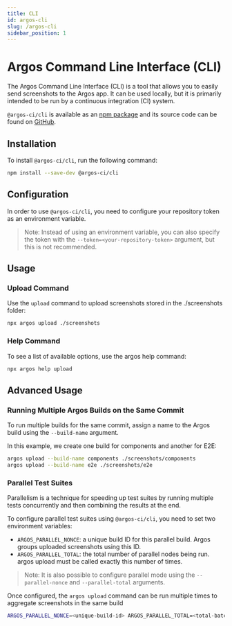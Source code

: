 ```yaml
---
title: CLI
id: argos-cli
slug: /argos-cli
sidebar_position: 1
---
```



# Argos Command Line Interface (CLI)

The Argos Command Line Interface (CLI) is a tool that allows you to easily send screenshots to the Argos app. It can be used locally, but it is primarily intended to be run by a continuous integration (CI) system.

`@argos-ci/cli` is available as an [npm package](https://www.npmjs.com/package/@argos-ci/cli) and its source code can be found on [GitHub](https://github.com/argos-ci/argos-javascript/tree/main/packages/cli).

## Installation

To install `@argos-ci/cli`, run the following command:

```sh
npm install --save-dev @argos-ci/cli
```

## Configuration

In order to use `@argos-ci/cli`, you need to configure your repository token as an environment variable.

<GetArgosToken />

> Note: Instead of using an environment variable, you can also specify the token with the `--token=<your-repository-token>` argument, but this is not recommended.

## Usage

### Upload Command

Use the `upload` command to upload screenshots stored in the ./screenshots folder:

```sh
npx argos upload ./screenshots
```

### Help Command

To see a list of available options, use the argos help command:

```sh
npx argos help upload
```

## Advanced Usage

### Running Multiple Argos Builds on the Same Commit

To run multiple builds for the same commit, assign a name to the Argos build using the `--build-name` argument.

In this example, we create one build for components and another for E2E:

```sh
argos upload --build-name components ./screenshots/components
argos upload --build-name e2e ./screenshots/e2e
```

### Parallel Test Suites

Parallelism is a technique for speeding up test suites by running multiple tests concurrently and then combining the results at the end.

To configure parallel test suites using `@argos-ci/cli`, you need to set two environment variables:

- `ARGOS_PARALLEL_NONCE`: a unique build ID for this parallel build. Argos groups uploaded screenshots using this ID.
- `ARGOS_PARALLEL_TOTAL`: the total number of parallel nodes being run. argos upload must be called exactly this number of times.

> Note: It is also possible to configure parallel mode using the `--parallel-nonce` and `--parallel-total` arguments.

Once configured, the `argos upload` command can be run multiple times to aggregate screenshots in the same build

```sh
ARGOS_PARALLEL_NONCE=<unique-build-id> ARGOS_PARALLEL_TOTAL=<total-batch-count> argos upload --parallel ./screenshots
```
